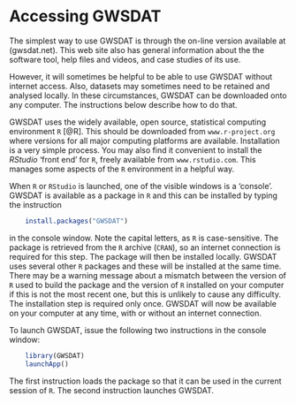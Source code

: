 # Accessing GWSDAT

The simplest way to use GWSDAT is through the on-line version available at (gwsdat.net).  This web site also has general information about the the software tool, help files and videos, and case studies of its use.

However, it will sometimes be helpful to be able to use GWSDAT without internet access.  Also, datasets may sometimes need to be retained and analysed locally.  In these circumstances, GWSDAT can be downloaded onto any computer.  The instructions below describe how to do that.

GWSDAT uses the widely available, open source, statistical computing environment `R` [@R].  This should be downloaded from `www.r-project.org` where versions for all major computing platforms are available.  Installation is a very simple process.  You may also find it convenient to install the *RStudio* 'front end' for `R`, freely available from `www.rstudio.com`.  This manages some aspects of the `R` environment in a helpful way.

When `R` or `RStudio` is launched, one of the visible windows is a 'console'.  GWSDAT is available as a package in `R` and this can be installed by typing the instruction
```r
    install.packages("GWSDAT")
```
in the console window.  Note the capital letters, as `R` is case-sensitive.  The package is retrieved from the `R` archive (`CRAN`), so an internet connection is required for this step.  The package will then be installed locally.  GWSDAT uses several other `R` packages and these will be installed at the same time.  There may be a warning message about a mismatch between the version of `R` used to build the package and the version of `R` installed on your computer if this is not the most recent one, but this is unlikely to cause any difficulty.  The installation step is required only once.  GWSDAT will now be available on your computer at any time, with or without an internet connection.

To launch GWSDAT, issue the following two instructions in the console window:
```r
    library(GWSDAT)
    launchApp()
```
The first instruction loads the package so that it can be used in the current session of `R`.  The second instruction launches GWSDAT.

\fbox{Excel installation instructions to be added}
